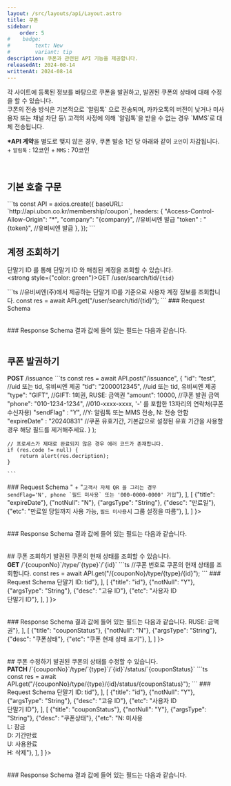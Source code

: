 ```yaml
---
layout: /src/layouts/api/Layout.astro
title: 쿠폰
sidebar:
    order: 5
#    badge:
#        text: New
#        variant: tip
description: 쿠폰과 관련된 API 기능을 제공합니다.
releasedAt: 2024-08-14
writtenAt: 2024-08-14
---
```



<Frame>
각 사이트에 등록된 정보를 바탕으로 쿠폰을 발권하고, 발권된 쿠폰의 상태에 대해 수정을 할 수 있습니다.
<br/>
쿠폰의 전송 방식은 기본적으로 `알림톡` 으로 전송되며, 카카오톡의 버전이 낮거나 미사용자 또는 채널 차단 등\
고객의 사정에 의해 `알림톡`을 받을 수 없는 경우 `MMS`로 대체 전송됩니다.
<br/>

<strong>*API 계약</strong>을 별도로 맺지 않은 경우, 쿠폰 발송 1건 당 아래와 같이 `코인`이 차감됩니다.
    + `알림톡` : 12코인
    + `MMS` : 70코인
</Frame>
<br/>

## 기본 호출 구문
<Frame>
```ts
const API = axios.create({
    baseURL: `http://api.ubcn.co.kr/membership/coupon`,
    headers: {
        "Access-Control-Allow-Origin": "*",
        "company": "{company}", //유비씨엔 발급
        "token"  : "{token}",     //유비씨엔 발급
    },
});
```
</Frame>

## 계정 조회하기
단말기 ID 를 통해 단말기 ID 와 매칭된 계정을 조회할 수 있습니다.
<br/>
<strong style={"color: green"}>GET</strong> /user/search/tid/`{tid}`
<Frame>
```ts
    //유비씨엔(주)에서 제공하는 단말기 ID를 기준으로 사용자 계정 정보를 조회합니다.
    const res = await API.get("/user/search/tid/{tid}");
```
</Frame>
<Frame>
    ### Request Schema
    <Table
        headers={[{"title": "필드명"}, {"notNull": "필수"},
            {"argsType": "타입"}, {"desc": "설명"}, {"etc": "비고"}]}
        bodys={
            [
                [
                    {"title": "tid"},
                    {"notNull": "Y"},
                    {"argsType": "String"},
                    {"desc": "단말기 ID"},
                    {"etc": "-"},
                ]
            ]
        }>
    </Table>
</Frame>
<Frame>
    ### Response Schema
    결과 값에 들어 있는 필드는 다음과 같습니다.
    <Table
        headers={[{"title": "필드명"}, {"notNull": "필수"},
            {"argsType": "타입"}, {"desc": "설명"}, {"etc": "비고"}]}
        bodys={
            [
                [
                    {"title": "code"},
                    {"notNull": "Y"},
                    {"argsType": "String"},
                    {"desc": "API 결과코드"},
                    {"etc": "-"},
                ],
                [
                    {"title": "message"},
                    {"notNull": "Y"},
                    {"argsType": "String"},
                    {"desc": "사용자 ID"},
                    {"etc": "-"},
                ],
                [
                    {"title": "description"},
                    {"notNull": "Y"},
                    {"argsType": "String"},
                    {"desc": "결과문구 요약"},
                    {"etc": "-"},
                ],
            ]
        }>
    </Table>
</Frame>

## 쿠폰 발권하기
<Frame>
    <strong style={"color: green"}>POST</strong> /issuance
    ```ts
    const res = await API.post("/issuance",
        {
            "id": "test",              //uid 또는 tid, 유비씨엔 제공
            "tid": "2000012345",         //uid 또는 tid, 유비씨엔 제공
            "type": "GIFT",              //GIFT: 1회권, RUSE: 금액권
            "amount": 10000,             //쿠폰 발권 금액
            "phone": "010-1234-1234",    //010-xxxx-xxxx, '-' 를 포함한 13자리의 연락처(쿠폰 수신자용)
            "sendFlag" : "Y",            //Y: 알림톡 또는 MMS 전송, N: 전송 안함
            "expireDate" : "20240831"    //쿠폰 유효기간, 기본값으로 설정된 유효 기간을 사용할 경우 해당 필드를 제거해주세요.
        }
    );

    // 프로세스가 제대로 완료되지 않은 경우 에러 코드가 존재합니다.
    if (res.code != null) {
        return alert(res.decription);
    }

    ```
</Frame>
<Frame>
    ### Request Schema
    <Table
        headers={[{"title": "필드명"}, {"notNull": "필수"},
            {"argsType": "타입"}, {"desc": "설명"}, {"etc": "비고"}]}
        bodys={
            [
                [
                    {"title": "id"},
                    {"notNull": "Y"},
                    {"argsType": "String"},
                    {"desc": "사용자 ID(uid)"},
                    {"etc": "id 또는 tid 둘 중 하나는 필수"},
                ],
                [
                    {"title": "tid"},
                    {"notNull": "Y"},
                    {"argsType": "String"},
                    {"desc": "단말기 ID(tid)"},
                    {"etc": "id 또는 tid 둘 중 하나는 필수"},
                ],
                [
                    {"title": "type"},
                    {"notNull": "Y"},
                    {"argsType": "String"},
                    {"desc": "쿠폰 유형"},
                    {"etc": "GIFT: 1회권, RUSE: 금액권 (최대 사용 회수는 그룹 설정)"},
                ],
                [
                    {"title": "amount"},
                    {"notNull": "Y"},
                    {"argsType": "Long"},
                    {"desc": "발권 금액"},
                    {"etc": "-"},
                ],
                [
                    {"title": "phone"},
                    {"notNull": "N"},
                    {"argsType": "String"},
                    {"desc": "쿠폰 수신 연락처"},
                    {"etc": "연락처가 없으면 미전송 발권"},
                ],
                [
                    {"title": "sendFlag"},
                    {"notNull": "N"},
                    {"argsType": "String"},
                    {"desc": "알림톡 발송여부"},
                    {"etc": "기본값: 전송, Y: 전송, N: 미전송, <br/>"
                        + "<code>고객사 자체 QR 을 그리는 경우 <br/>sendFlag='N', phone `필드 미사용` 또는 '000-0000-0000' 기입</code>"},
                ],
                [
                    {"title": "expireDate"},
                    {"notNull": "N"},
                    {"argsType": "String"},
                    {"desc": "만료일"},
                    {"etc": "만료일 당일까지 사용 가능, <code>필드 미사용</code>시 그룹 설정을 따름"},
                ],
            ]
        }>
    </Table>
</Frame>
<Frame>
    ### Response Schema
    결과 값에 들어 있는 필드는 다음과 같습니다.
    <Table headers={[{"title": "필드명"}, {"notNull": "필수"},
        {"argsType": "타입"}, {"desc": "설명"}, {"etc": "비고"}]}
           bodys={
               [
                   [
                       {"title": "code"},
                       {"notNull": "Y"},
                       {"argsType": "String"},
                       {"desc": "API 결과코드"},
                       {"etc": "-"},
                   ],
                   [
                       {"title": "message"},
                       {"notNull": "Y"},
                       {"argsType": "String"},
                       {"desc": "결과문구"},
                       {"etc": "-"},
                   ],
                   [
                       {"title": "description"},
                       {"notNull": "Y"},
                       {"argsType": "String"},
                       {"desc": "쿠폰내용 + ',' + 쿠폰 만료일자"},
                       {"etc": "-"},
                   ],
                   [
                       {"title": "amount"},
                       {"notNull": "N"},
                       {"argsType": "Long"},
                       {"desc": "발권 금액"},
                       {"etc": "정상 발권 시 표기"},
                   ],
                   [
                       {"title": "expireDate"},
                       {"notNull": "N"},
                       {"argsType": "String"},
                       {"desc": "발권된 쿠폰의 유효기간"},
                       {"etc": "정상 발권 시 표기"},
                   ],
                   [
                       {"title": "type"},
                       {"notNull": "N"},
                       {"argsType": "String"},
                       {"desc": "쿠폰타입"},
                       {"etc": "정상 발권 시 표기"},
                   ],
                   [
                       {"title": "msgSendType"},
                       {"notNull": "N"},
                       {"argsType": "String"},
                       {"desc": "전송유형"},
                       {"etc": "정상 발권 시 표기"},
                   ],
               ]
           }>
    </Table>
</Frame>
## 쿠폰 조회하기
발권된 쿠폰의 현재 상태를 조회할 수 있습니다.
<br/>
<strong style={"color: green"}>GET</strong> /`{couponNo}`/type/`{type}`/`{id}`
<Frame>
    ```ts
    //쿠폰 번호로 쿠폰의 현재 상태를 조회합니다.
    const res = await API.get("/{couponNo}/type/{type}/{id}");
    ```
</Frame>
<Frame>
    ### Request Schema
    <Table headers={[{"title": "필드명"}, {"notNull": "필수"},
        {"argsType": "타입"}, {"desc": "설명"}, {"etc": "비고"}]}
           bodys={
               [
                   [
                       {"title": "couponNo"},
                       {"notNull": "Y"},
                       {"argsType": "String"},
                       {"desc": "쿠폰번호"},
                       {"etc": "-"},
                   ],
                   [
                       {"title": "type"},
                       {"notNull": "Y"},
                       {"argsType": "String"},
                       {"desc": "인증타입"},
                       {"etc": "사용자 ID: uid<br/>단말기 ID: tid"},
                   ],
                   [
                       {"title": "id"},
                       {"notNull": "Y"},
                       {"argsType": "String"},
                       {"desc": "고유 ID"},
                       {"etc": "사용자 ID<br/>단말기 ID"},
                   ],
               ]
           }>
    </Table>
</Frame>
<Frame>
    ### Response Schema
    결과 값에 들어 있는 필드는 다음과 같습니다.
    <Table headers={[{"title": "필드명"}, {"notNull": "필수"},
        {"argsType": "타입"}, {"desc": "설명"}, {"etc": "비고"}]}
           bodys={
               [
                   [
                       {"title": "code"},
                       {"notNull": "Y"},
                       {"argsType": "String"},
                       {"desc": "API 결과코드"},
                       {"etc": "-"},
                   ],
                   [
                       {"title": "message"},
                       {"notNull": "Y"},
                       {"argsType": "String"},
                       {"desc": "결과문구"},
                       {"etc": "쿠폰번호"},
                   ],
                   [
                       {"title": "description"},
                       {"notNull": "Y"},
                       {"argsType": "String"},
                       {"desc": "결과문구 요약"},
                       {"etc": "-"},
                   ],
                   [
                       {"title": "groupName"},
                       {"notNull": "N"},
                       {"argsType": "String"},
                       {"desc": "그룹명"},
                       {"etc": "-"},
                   ],
                   [
                       {"title": "merchantName"},
                       {"notNull": "N"},
                       {"argsType": "String"},
                       {"desc": "가맹점명"},
                       {"etc": "-"},
                   ],
                   [
                       {"title": "couponNo"},
                       {"notNull": "N"},
                       {"argsType": "String"},
                       {"desc": "쿠폰번호"},
                       {"etc": "-"},
                   ],
                   [
                       {"title": "amount"},
                       {"notNull": "N"},
                       {"argsType": "Long"},
                       {"desc": "발권 금액"},
                       {"etc": "-"},
                   ],
                   [
                       {"title": "phone"},
                       {"notNull": "N"},
                       {"argsType": "String"},
                       {"desc": "수신 연락처"},
                       {"etc": "-"},
                   ],
                   [
                       {"title": "regDate"},
                       {"notNull": "N"},
                       {"argsType": "String"},
                       {"desc": "발권일자"},
                       {"etc": "-"},
                   ],
                   [
                       {"title": "expireDate"},
                       {"notNull": "N"},
                       {"argsType": "String"},
                       {"desc": "발권된 쿠폰의 유효기간"},
                       {"etc": "명시된 일자까지 사용 가능"},
                   ],
                   [
                       {"title": "couponType"},
                       {"notNull": "N"},
                       {"argsType": "String"},
                       {"desc": "쿠폰타입"},
                       {"etc": "GIFT: 1회권<br/>RUSE: 금액권"},
                   ],
                   [
                       {"title": "couponStatus"},
                       {"notNull": "N"},
                       {"argsType": "String"},
                       {"desc": "쿠폰상태"},
                       {"etc": "쿠폰 현재 상태 표기"},
                   ],
               ]
           }>
    </Table>
</Frame>
## 쿠폰 수정하기
발권된 쿠폰의 상태를 수정할 수 있습니다.
<br/>
<strong style={"color: green"}>PATCH</strong> /`{couponNo}`/type/`{type}`/`{id}`/status/`{couponStatus}`
<Frame>
    ```ts
    const res = await API.get("/{couponNo}/type/{type}/{id}/status/{couponStatus}");
    ```
</Frame>
<Frame>
    ### Request Schema
    <Table headers={[{"title": "필드명"}, {"notNull": "필수"},
        {"argsType": "타입"}, {"desc": "설명"}, {"etc": "비고"}]}
           bodys={
               [
                   [
                       {"title": "couponNo"},
                       {"notNull": "Y"},
                       {"argsType": "String"},
                       {"desc": "쿠폰번호"},
                       {"etc": "-"},
                   ],
                   [
                       {"title": "type"},
                       {"notNull": "Y"},
                       {"argsType": "String"},
                       {"desc": "인증타입"},
                       {"etc": "사용자 ID: uid<br/>단말기 ID: tid"},
                   ],
                   [
                       {"title": "id"},
                       {"notNull": "Y"},
                       {"argsType": "String"},
                       {"desc": "고유 ID"},
                       {"etc": "사용자 ID<br/>단말기 ID"},
                   ],
                   [
                       {"title": "couponStatus"},
                       {"notNull": "Y"},
                       {"argsType": "String"},
                       {"desc": "쿠폰상태"},
                       {"etc": "N: 미사용<br/>L: 잠금<br/>D: 기간만료<br/>U: 사용완료<br/>H: 삭제"},
                   ],
               ]
           }>
    </Table>
</Frame>
<Frame>
    ### Response Schema
    결과 값에 들어 있는 필드는 다음과 같습니다.
    <Table headers={[{"title": "필드명"}, {"notNull": "필수"},
        {"argsType": "타입"}, {"desc": "설명"}, {"etc": "비고"}]}
           bodys={
               [
                   [
                       {"title": "code"},
                       {"notNull": "Y"},
                       {"argsType": "String"},
                       {"desc": "API 결과코드"},
                       {"etc": "-"},
                   ],
                   [
                       {"title": "message"},
                       {"notNull": "Y"},
                       {"argsType": "String"},
                       {"desc": "결과문구"},
                       {"etc": "-"},
                   ],
                   [
                       {"title": "description"},
                       {"notNull": "Y"},
                       {"argsType": "String"},
                       {"desc": "결과문구 요약"},
                       {"etc": "-"},
                   ],
               ]
           }>
    </Table>
</Frame>